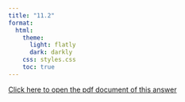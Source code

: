 ```yaml
---
title: "11.2"
format:
  html:
    theme:
      light: flatly
      dark: darkly
    css: styles.css
    toc: true
---
```


<a href="https://github.com/AgungSudanta/Daily-Mabar/blob/main/topik/todaysklugman/chapter/chapter11/klugmanpdf11/Todays_Klugman_11_2.pdf">Click here to open the pdf document of this answer</a>